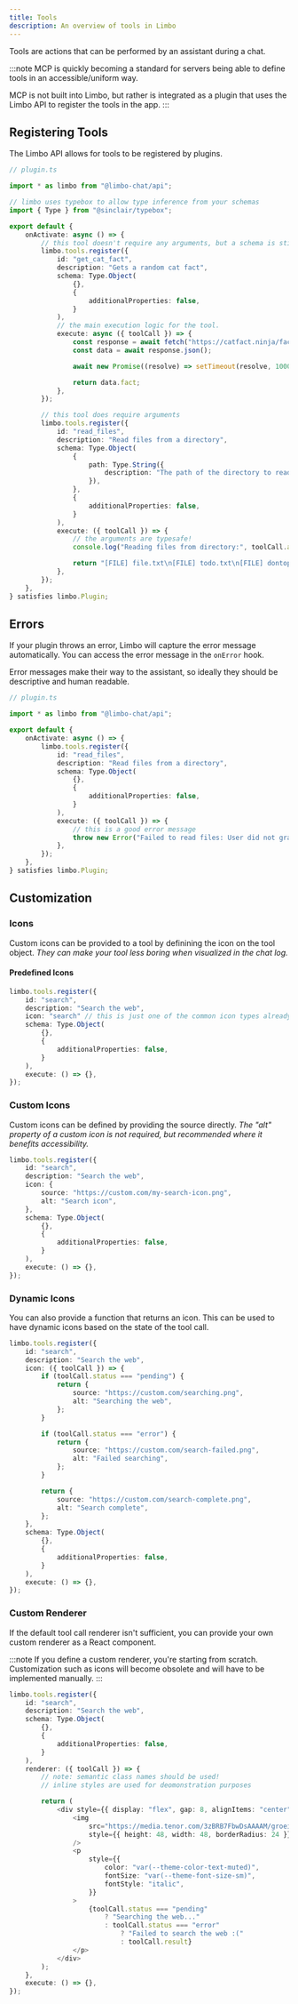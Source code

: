 ```yaml
---
title: Tools
description: An overview of tools in Limbo
---
```


Tools are actions that can be performed by an assistant during a chat.

:::note
MCP is quickly becoming a standard for servers being able to define tools in an accessible/uniform way.

MCP is not built into Limbo, but rather is integrated as a plugin that uses the Limbo API to register the tools in the app.
:::

## Registering Tools

The Limbo API allows for tools to be registered by plugins.

```ts
// plugin.ts

import * as limbo from "@limbo-chat/api";

// limbo uses typebox to allow type inference from your schemas
import { Type } from "@sinclair/typebox";

export default {
	onActivate: async () => {
		// this tool doesn't require any arguments, but a schema is still needed
		limbo.tools.register({
			id: "get_cat_fact",
			description: "Gets a random cat fact",
			schema: Type.Object(
				{},
				{
					additionalProperties: false,
				}
			),
			// the main execution logic for the tool.
			execute: async ({ toolCall }) => {
				const response = await fetch("https://catfact.ninja/fact");
				const data = await response.json();

				await new Promise((resolve) => setTimeout(resolve, 1000));

				return data.fact;
			},
		});

		// this tool does require arguments
		limbo.tools.register({
			id: "read_files",
			description: "Read files from a directory",
			schema: Type.Object(
				{
					path: Type.String({
						description: "The path of the directory to read files from",
					}),
				},
				{
					additionalProperties: false,
				}
			),
			execute: ({ toolCall }) => {
				// the arguments are typesafe!
				console.log("Reading files from directory:", toolCall.arguments.path);

				return "[FILE] file.txt\n[FILE] todo.txt\n[FILE] dontopen.txt";
			},
		});
	},
} satisfies limbo.Plugin;
```

## Errors

If your plugin throws an error, Limbo will capture the error message automatically. You can access the error message in the `onError` hook.

Error messages make their way to the assistant, so ideally they should be descriptive and human readable.

```ts
// plugin.ts

import * as limbo from "@limbo-chat/api";

export default {
	onActivate: async () => {
		limbo.tools.register({
			id: "read_files",
			description: "Read files from a directory",
			schema: Type.Object(
				{},
				{
					additionalProperties: false,
				}
			),
			execute: ({ toolCall }) => {
				// this is a good error message
				throw new Error("Failed to read files: User did not grant permissions");
			},
		});
	},
} satisfies limbo.Plugin;
```

## Customization

### Icons

Custom icons can be provided to a tool by definining the icon on the tool object. _They can make your tool less boring when visualized in the chat log._

#### Predefined Icons

```ts {4}
limbo.tools.register({
	id: "search",
	description: "Search the web",
	icon: "search" // this is just one of the common icon types already available in Limbo
	schema: Type.Object(
		{},
		{
			additionalProperties: false,
		}
	),
	execute: () => {},
});
```

### Custom Icons

Custom icons can be defined by providing the source directly. _The "alt" property of a custom icon is not required, but recommended where it benefits accessibility._

```ts {4-7}
limbo.tools.register({
	id: "search",
	description: "Search the web",
	icon: {
		source: "https://custom.com/my-search-icon.png",
		alt: "Search icon",
	},
	schema: Type.Object(
		{},
		{
			additionalProperties: false,
		}
	),
	execute: () => {},
});
```

### Dynamic Icons

You can also provide a function that returns an icon. This can be used to have dynamic icons based on the state of the tool call.

```ts {4-23}
limbo.tools.register({
	id: "search",
	description: "Search the web",
	icon: ({ toolCall }) => {
		if (toolCall.status === "pending") {
			return {
				source: "https://custom.com/searching.png",
				alt: "Searching the web",
			};
		}

		if (toolCall.status === "error") {
			return {
				source: "https://custom.com/search-failed.png",
				alt: "Failed searching",
			};
		}

		return {
			source: "https://custom.com/search-complete.png",
			alt: "Search complete",
		};
	},
	schema: Type.Object(
		{},
		{
			additionalProperties: false,
		}
	),
	execute: () => {},
});
```

### Custom Renderer

If the default tool call renderer isn't sufficient, you can provide your own custom renderer as a React component.

:::note
If you define a custom renderer, you're starting from scratch. Customization such as icons will become obsolete and will have to be implemented manually.
:::

```ts {10-35}
limbo.tools.register({
	id: "search",
	description: "Search the web",
	schema: Type.Object(
		{},
		{
			additionalProperties: false,
		}
	),
	renderer: ({ toolCall }) => {
		// note: semantic class names should be used!
		// inline styles are used for deomonstration purposes

		return (
			<div style={{ display: "flex", gap: 8, alignItems: "center" }}>
				<img
					src="https://media.tenor.com/3zBRB7FbwDsAAAAM/groei-it-charlottexangie.gif"
					style={{ height: 48, width: 48, borderRadius: 24 }}
				/>
				<p
					style={{
						color: "var(--theme-color-text-muted)",
						fontSize: "var(--theme-font-size-sm)",
						fontStyle: "italic",
					}}
				>
					{toolCall.status === "pending"
						? "Searching the web..."
						: toolCall.status === "error"
							? "Failed to search the web :("
							: toolCall.result}
				</p>
			</div>
		);
	},
	execute: () => {},
});
```
